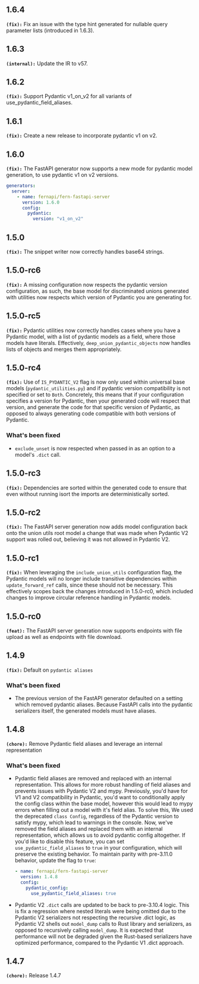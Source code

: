 ## 1.6.4
**`(fix):`** Fix an issue with the type hint generated for nullable query parameter lists (introduced in 1.6.3).


## 1.6.3
**`(internal):`** Update the IR to v57.


## 1.6.2
**`(fix):`** Support Pydantic v1_on_v2 for all variants of use_pydantic_field_aliases.


## 1.6.1
**`(fix):`** Create a new release to incorporate pydantic v1 on v2.


## 1.6.0
**`(fix):`** The FastAPI generator now supports a new mode for pydantic model generation,
to use pydantic v1 on v2 versions. 

```yml generators.yml
generators: 
  server: 
    - name: fernapi/fern-fastapi-server
      version: 1.6.0
      config: 
        pydantic: 
          version: "v1_on_v2"
````


## 1.5.0
**`(fix):`** The snippet writer now correctly handles base64 strings.


## 1.5.0-rc6
**`(fix):`** A missing configuration now respects the pydantic version configuration, as such, the base model for discriminated unions generated with utilities
now respects which version of Pydantic you are generating for.


## 1.5.0-rc5
**`(fix):`** Pydantic utilities now correctly handles cases where you have a Pydantic model, with a list of pydantic models as a field, where those models have literals.
Effectively, `deep_union_pydantic_objects` now handles lists of objects and merges them appropriately.


## 1.5.0-rc4
**`(fix):`** Use of `IS_PYDANTIC_V2` flag is now only used within universal base models (`pydantic_utilities.py`) and if pydantic version compatibility is not specified
or set to `Both`. Concretely, this means that if your configuration specifies a version for Pydantic, then your generated code will respect that version, and
generate the code for that specific version of Pydantic, as opposed to always generating code compatible with both versions of Pydantic.


### What's been fixed
- `exclude_unset` is now respected when passed in as an option to a model's `.dict` call.


## 1.5.0-rc3
**`(fix):`** Dependencies are sorted within the generated code to ensure that even without running isort the imports are deterministically sorted.

## 1.5.0-rc2
**`(fix):`** The FastAPI server generation now adds model configuration back onto the union utils root model a change that was made when Pydantic V2 support was rolled out, believing
it was not allowed in Pydantic V2.


## 1.5.0-rc1
**`(fix):`** When leveraging the `include_union_utils` configuration flag, the Pydantic models will no longer include transitive dependencies within
`update_forward_ref` calls, since these should not be necessary. This effectively scopes back the changes introduced in 1.5.0-rc0, which included
changes to improve circular reference handling in Pydantic models.


## 1.5.0-rc0
**`(feat):`** The FastAPI server generation now supports endpoints with file upload as well as endpoints with file download.

## 1.4.9
**`(fix):`** Default on `pydantic aliases`

### What's been fixed
- The previous version of the FastAPI generator defaulted on a setting which removed pydantic aliases. Because FastAPI calls into the pydantic serializers itself, the generated models must have aliases.

## 1.4.8
**`(chore):`** Remove Pydantic field aliases and leverage an internal representation

### What's been fixed
- Pydantic field aliases are removed and replaced with an internal representation. This allows for more robust handling of field aliases and prevents issues with Pydantic V2 and mypy.
Previously, you'd have for V1 and V2 compatibility in Pydantic, you'd want to conditionally apply the config class within the base model, however this would lead to mypy errors when filling out a model with it's field alias. To solve this, We used the deprecated `class Config`, regardless of the Pydantic version to satisfy mypy, which lead to warnings in the console.
Now, we've removed the field aliases and replaced them with an internal representation, which allows us to avoid pydantic config altogether.
If you'd like to disable this feature, you can set `use_pydantic_field_aliases` to `true` in your configuration, which will preserve the existing behavior.
To maintain parity with pre-3.11.0 behavior, update the flag to `true`:

  ```yaml
  - name: fernapi/fern-fastapi-server
    version: 1.4.8
    config:
      pydantic_config:
        use_pydantic_field_aliases: true
  ```
- Pydantic V2 `.dict` calls are updated to be back to pre-3.10.4 logic. This is fix a regression where nested literals were being omitted due to the Pydantic V2 serializers not respecting the recursive .dict logic, as Pydantic V2 shells out `model_dump` calls to Rust library and serializers, as opposed to recursively calling `model_dump`.
It is expected that performance will not be degraded given the Rust-based serializers have optimized performance, compared to the Pydantic V1 .dict approach.

## 1.4.7
**`(chore):`** Release 1.4.7

